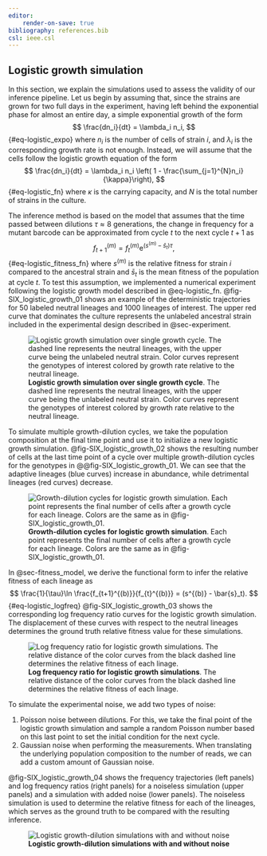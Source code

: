 ```yaml
---
editor:
    render-on-save: true
bibliography: references.bib
csl: ieee.csl
---
```


## Logistic growth simulation {#sec-logistic}

In this section, we explain the simulations used to assess the validity of our
inference pipeline. Let us begin by assuming that, since the strains are grown
for two full days in the experiment, having left behind the exponential phase
for almost an entire day, a simple exponential growth of the form
$$
\frac{dn_i}{dt} = \lambda_i n_i,
$${#eq-logistic_expo}
where $n_i$ is the number of cells of strain $i$, and $\lambda_i$ is the
corresponding growth rate is not enough. Instead, we will assume that the cells
follow the logistic growth equation of the form
$$
\frac{dn_i}{dt} = \lambda_i n_i 
\left( 1 - \frac{\sum_{j=1}^{N}n_i}{\kappa}\right),
$${#eq-logistic_fn}
where $\kappa$ is the carrying capacity, and $N$ is the total number of strains
in the culture.

The inference method is based on the model that assumes that the time passed
between dilutions $\tau \approx 8$ generations, the change in frequency for a
mutant barcode can be approximated from cycle $t$ to the next cycle $t + 1$ as
$$
f_{t+1}^{(m)} = f_t^{(m)} \mathrm{e}^{(s^{(m)} - \bar{s}_t)\tau},
$${#eq-logistic_fitness_fn}
where $s^{(m)}$ is the relative fitness for strain $i$ compared to the ancestral
strain and $\bar{s}_t$ is the mean fitness of the population at cycle $t$. To
test this assumption, we implemented a numerical experiment following the
logistic growth model described in @eq-logistic_fn. @fig-SIX_logistic_growth_01
shows an example of the deterministic trajectories for 50 labeled neutral
lineages and 1000 lineages of interest. The upper red curve that dominates the
culture represents the unlabeled ancestral strain included in the experimental
design described in @sec-experiment.

![**Logistic growth simulation over single growth cycle**. The dashed line
represents the neutral lineages, with the upper curve being the unlabeled
neutral strain. Color curves represent the genotypes of interest colored by
growth rate relative to the neutral
lineage.](./figs/figSIX_logistic_growth_01){#fig-SIX_logistic_growth_01}

To simulate multiple growth-dilution cycles, we take the population composition
at the final time point and use it to initialize a new logistic growth
simulation. @fig-SIX_logistic_growth_02 shows the resulting number of cells at
the last time point of a cycle over multiple growth-dilution cycles for the
genotypes in @@fig-SIX_logistic_growth_01. We can see that the adaptive lineages
(blue curves) increase in abundance, while detrimental lineages (red curves)
decrease.

![**Growth-dilution cycles for logistic growth simulation**. Each point
represents the final number of cells after a growth cycle for each lineage.
Colors are the same as in
@fig-SIX_logistic_growth_01.](./figs/figSIX_logistic_growth_02){#fig-SIX_logistic_growth_02}

In @sec-fitness_model, we derive the functional form to infer the relative 
fitness of each lineage as
$$
\frac{1}{\tau}\ln \frac{f_{t+1}^{(b)}}{f_{t}^{(b)}} = (s^{(b)} - \bar{s}_t).
$${#eq-logistic_logfreq}
@fig-SIX_logistic_growth_03 shows the corresponding log frequency ratio curves
for the logistic growth simulation. The displacement of these curves with 
respect to the neutral lineages determines the ground truth relative fitness
value for these simulations.

![**Log frequency ratio for logistic growth simulations**. The relative distance
of the color curves from the black dashed line determines the relative fitness
of each linage.](./figs/figSIX_logistic_growth_03){#fig-SIX_logistic_growth_03}

To simulate the experimental noise, we add two types of noise:

1. Poisson noise between dilutions. For this, we take the final point of the
logistic growth simulation and sample a random Poisson number based on this
last point to set the initial condition for the next cycle.
2. Gaussian noise when performing the measurements. When translating the 
underlying population composition to the number of reads, we can add a custom 
amount of Gaussian noise.

@fig-SIX_logistic_growth_04 shows the frequency trajectories (left panels) and
log frequency ratios (right panels) for a noiseless simulation (upper panels) 
and a simulation with added noise (lower panels). The noiseless simulation is
used to determine the relative fitness for each of the lineages, which serves
as the ground truth to be compared with the resulting inference.

![**Logistic growth-dilution simulations with and without
noise**](./figs/figSIX_logistic_growth_04){#fig-SIX_logistic_growth_04}
  
